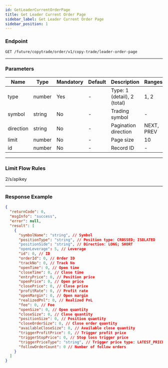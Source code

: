 ```yaml
---
id: GetLeaderCurrentOrderPage
title: Get Leader Current Order Page
sidebar_label: Get Leader Current Order Page
sidebar_position: 1
---
```


### Endpoint

`GET /future/copytrade/order/v1/copy-trade/leader-order-page`

---

### Parameters

| Name | Type | Mandatory | Default | Description | Ranges |
| --- | --- | --- | --- | --- | --- |
| type | number | Yes | - | Type: 1 (detail), 2 (total) | 1, 2 |
| symbol | string | No | - | Trading symbol | - |
| direction | string | No | - | Pagination direction | NEXT, PREV |
| limit | number | No | - | Page size | 10 |
| id | number | No | - | Record ID | - |

---

### Limit Flow Rules

2/s/apikey

---

### Response Example

```json
{
  "returnCode": 0,
  "msgInfo": "success",
  "error": null,
  "result": [
    {
      "symbolName": "string", // Symbol
      "positionType": "string", // Position type: CROSSED; ISOLATED
      "positionSide": "string", // Direction: LONG; SHORT
      "openLeverage": 5, // Leverage
      "id": 0, // ID
      "orderId": 0, // Order ID
      "trackNo": 0, // Track No
      "openTime": 0, // Open time
      "closeTime": 0, // Close time
      "entryPrice": 0, // Position price
      "openPrice": 0, // Open price
      "closePrice": 0, // Close price
      "profitRate": 0, // Profit rate
      "openMargin": 0, // Open margin
      "realizedPnl": 0, // Realized PnL
      "fee": 0, // Fee
      "openSize": 0, // Open quantity
      "closeSize": 0, // Close quantity
      "positionSize": 0, // Position quantity
      "closeOrderSize": 0, // Close order quantity
      "availableCloseSize": 0, // Available close quantity
      "triggerProfitPrice": 0, // Trigger profit price
      "triggerStopPrice": 0, // Stop loss trigger price
      "triggerPriceType": "string", // Trigger price type: LATEST_PRICE, MARK_PRICE
      "followOrderCount": 0 // Number of follow orders
    }
  ]
}
```
